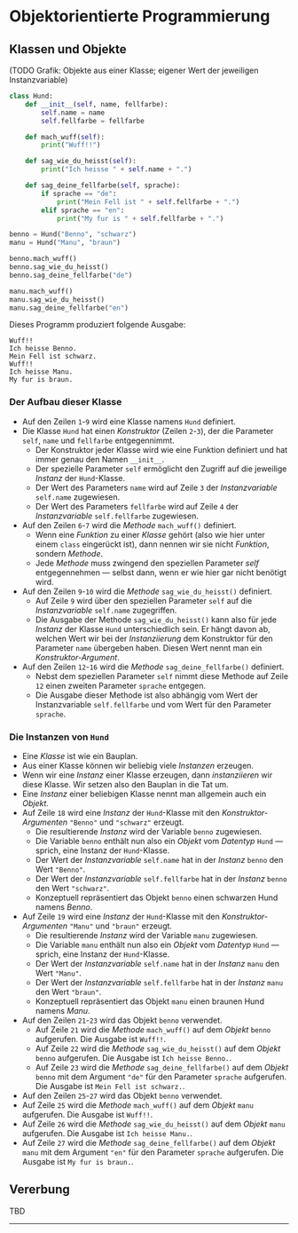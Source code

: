 # Objektorientierte Programmierung
## Klassen und Objekte
(TODO Grafik: Objekte aus einer Klasse; eigener Wert der jeweiligen Instanzvariable)

```python showLineNumbers
class Hund:
    def __init__(self, name, fellfarbe):
        self.name = name
        self.fellfarbe = fellfarbe

    def mach_wuff(self):
        print("Wuff!!")

    def sag_wie_du_heisst(self):
        print("Ich heisse " + self.name + ".")

    def sag_deine_fellfarbe(self, sprache):
        if sprache == "de":
            print("Mein Fell ist " + self.fellfarbe + ".")
        elif sprache == "en":
            print("My fur is " + self.fellfarbe + ".")

benno = Hund("Benno", "schwarz")
manu = Hund("Manu", "braun")

benno.mach_wuff()
benno.sag_wie_du_heisst()
benno.sag_deine_fellfarbe("de")

manu.mach_wuff()
manu.sag_wie_du_heisst()
manu.sag_deine_fellfarbe("en")
```

Dieses Programm produziert folgende Ausgabe:
```
Wuff!!
Ich heisse Benno.
Mein Fell ist schwarz.
Wuff!!
Ich heisse Manu.
My fur is braun.
```

### Der Aufbau dieser Klasse
- Auf den Zeilen `1`-`9` wird eine Klasse namens `Hund` definiert.
- Die Klasse `Hund` hat einen _Konstruktor_ (Zeilen `2`-`3`), der die Parameter `self`, `name` und `fellfarbe` entgegennimmt.
  - Der Konstruktor jeder Klasse wird wie eine Funktion definiert und hat immer genau den Namen `__init__`.
  - Der spezielle Parameter `self` ermöglicht den Zugriff auf die jeweilige _Instanz_ der `Hund`-Klasse.
  - Der Wert des Parameters `name` wird auf Zeile `3` der _Instanzvariable_ `self.name` zugewiesen.
  - Der Wert des Parameters `fellfarbe` wird auf Zeile `4` der _Instanzvariable_ `self.fellfarbe` zugewiesen.
- Auf den Zeilen `6`-`7` wird die _Methode_ `mach_wuff()` definiert.
  - Wenn eine _Funktion_ zu einer _Klasse_ gehört (also wie hier unter einem `class` eingerückt ist), dann nennen wir sie nicht _Funktion_, sondern _Methode_.
  - Jede _Methode_ muss zwingend den speziellen Parameter _self_ entgegennehmen — selbst dann, wenn er wie hier gar nicht benötigt wird.
- Auf den Zeilen `9`-`10` wird die _Methode_ `sag_wie_du_heisst()` definiert.
  - Auf Zeile `9` wird über den speziellen Parameter `self` auf die _Instanzvariable_ `self.name` zugegriffen.
  - Die Ausgabe der Methode `sag_wie_du_heisst()` kann also für jede _Instanz_ der Klasse `Hund` unterschiedlich sein. Er hängt davon ab, welchen Wert wir bei der _Instanziierung_ dem Konstruktor für den Parameter `name` übergeben haben. Diesen Wert nennt man ein _Konstruktor-Argument_.
- Auf den Zeilen `12`-`16` wird die _Methode_ `sag_deine_fellfarbe()` definiert.
  - Nebst dem speziellen Parameter `self` nimmt diese Methode auf Zeile `12` einen zweiten Parameter `sprache` entgegen.
  - Die Ausgabe dieser Methode ist also abhängig vom Wert der Instanzvariable `self.fellfarbe` und vom Wert für den Parameter `sprache`.

### Die Instanzen von `Hund`
- Eine _Klasse_ ist wie ein Bauplan.
- Aus einer Klasse können wir beliebig viele _Instanzen_ erzeugen.
- Wenn wir eine _Instanz_ einer Klasse erzeugen, dann _instanziieren_ wir diese Klasse. Wir setzen also den Bauplan in die Tat um.
- Eine _Instanz_ einer beliebigen Klasse nennt man allgemein auch ein _Objekt_.
- Auf Zeile `18` wird eine _Instanz_ der `Hund`-Klasse mit den _Konstruktor-Argumenten_ `"Benno"` und `"schwarz"` erzeugt.
  - Die resultierende _Instanz_ wird der Variable `benno` zugewiesen.
  - Die Variable `benno` enthält nun also ein _Objekt_ vom _Datentyp_ `Hund` — sprich, eine Instanz der `Hund`-Klasse.
  - Der Wert der _Instanzvariable_ `self.name` hat in der _Instanz_ `benno` den Wert `"Benno"`.
  - Der Wert der _Instanzvariable_ `self.fellfarbe` hat in der _Instanz_ `benno` den Wert `"schwarz"`.
  - Konzeptuell repräsentiert das Objekt `benno` einen schwarzen Hund namens _Benno_.
- Auf Zeile `19` wird eine _Instanz_ der `Hund`-Klasse mit den _Konstruktor-Argumenten_ `"Manu"` und `"braun"` erzeugt.
  - Die resultierende _Instanz_ wird der Variable `manu` zugewiesen.
  - Die Variable `manu` enthält nun also ein _Objekt_ vom _Datentyp_ `Hund` — sprich, eine Instanz der `Hund`-Klasse.
  - Der Wert der _Instanzvariable_ `self.name` hat in der _Instanz_ `manu` den Wert `"Manu"`.
  - Der Wert der _Instanzvariable_ `self.fellfarbe` hat in der _Instanz_ `manu` den Wert `"braun"`.
  - Konzeptuell repräsentiert das Objekt `manu` einen braunen Hund namens _Manu_.
- Auf den Zeilen `21`-`23` wird das Objekt `benno` verwendet.
  - Auf Zeile `21` wird die _Methode_ `mach_wuff()` auf dem _Objekt_ `benno` aufgerufen. Die Ausgabe ist `Wuff!!`.
  - Auf Zeile `22` wird die _Methode_ `sag_wie_du_heisst()` auf dem _Objekt_ `benno` aufgerufen. Die Ausgabe ist `Ich heisse Benno.`.
  - Auf Zeile `23` wird die _Methode_ `sag_deine_fellfarbe()` auf dem _Objekt_ `benno` mit dem Argument `"de"` für den Parameter `sprache` aufgerufen. Die Ausgabe ist `Mein Fell ist schwarz.`.
- Auf den Zeilen `25`-`27` wird das Objekt `benno` verwendet.
- Auf Zeile `25` wird die _Methode_ `mach_wuff()` auf dem _Objekt_ `manu` aufgerufen. Die Ausgabe ist `Wuff!!`.
- Auf Zeile `26` wird die _Methode_ `sag_wie_du_heisst()` auf dem _Objekt_ `manu` aufgerufen. Die Ausgabe ist `Ich heisse Manu.`.
- Auf Zeile `27` wird die _Methode_ `sag_deine_fellfarbe()` auf dem _Objekt_ `manu` mit dem Argument `"en"` für den Parameter `sprache` aufgerufen. Die Ausgabe ist `My fur is braun.`.

## Vererbung
TBD

---
